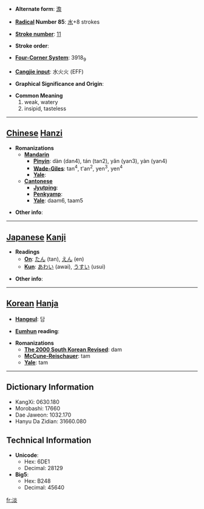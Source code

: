 * '''Alternate form''': [[澹]]

* '''[[Wiktionary:Chinese radical index| Radical]] Number 85''': [[Wiktionary:Chinese radical index 水|水]]+8 strokes

* '''[[Wiktionary:Chinese total strokes index|Stroke number]]''': [[Wiktionary:Chinese total strokes index 11|11]]

* '''Stroke order''': 

* '''[[Wiktionary:Chinese four corner index|Four-Corner System]]''': 3918<sub>9</sub>

* '''[[Wiktionary:Chinese Cangjie index|Cangjie input]]''': 水火火 (EFF)

* '''Graphical Significance and Origin''': 

* '''Common Meaning'''
*#weak, watery
*# insipid, tasteless


----

== [[Chinese]] [[Hanzi]] ==

* '''Romanizations'''
** '''[[Mandarin]]'''
*** '''[[Pinyin]]''': dàn (dan4), tán (tan2), yǎn (yan3), yàn (yan4)
*** '''[[Wade-Giles]]''': tan<sup>4</sup>, t'an<sup>2</sup>, yen<sup>3</sup>, yen<sup>4</sup>
*** '''[[Yale]]''': 
** '''[[Cantonese]]'''
*** '''[[Jyutping]]''':
*** '''[[Penkyamp]]''': 
*** '''[[Yale]]''': daam6, taam5

* '''Other info''': 

----

== [[Japanese]] [[Kanji]] ==

* '''Readings'''
** '''[[On]]''': [[たん]] (tan), [[えん]] (en)
** '''[[Kun]]''': [[あわい]] (awai), [[うすい]] (usui)

* '''Other info''':  

----

== [[Korean]] [[Hanja]] ==

* '''[[Hangeul]]''': 담

* '''[[Eumhun]] reading''': 

* '''Romanizations'''
** '''[[The 2000 South Korean Revised Romanization|The 2000 South Korean Revised]]''': dam
** '''[[McCune-Reischauer]]''': tam
** '''[[Yale]]''': tam

----

== Dictionary Information ==

* KangXi: 0630.180
* Morobashi: 17660
* Dae Jaweon: 1032.170
* Hanyu Da Zidian: 31660.080

== Technical Information ==

* '''Unicode''':
** Hex: 6DE1
** Decimal: 28129
* '''Big5''':
** Hex: B248
** Decimal: 45640

[[fr:淡]]